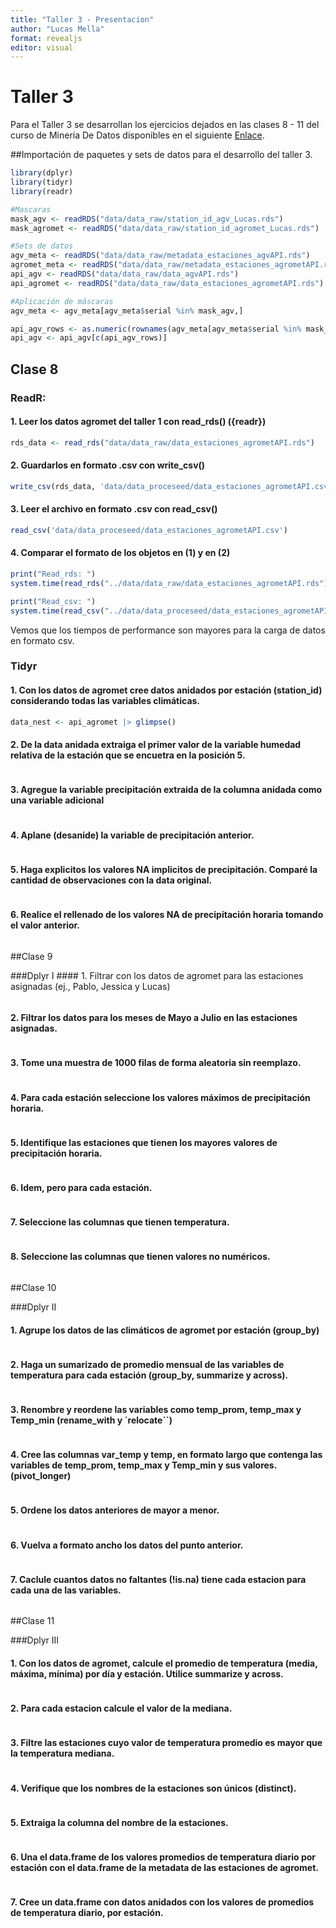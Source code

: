 ```yaml
---
title: "Taller 3 - Presentacion"
author: "Lucas Mella"
format: revealjs
editor: visual
---
```


# Taller 3

Para el Taller 3 se desarrollan los ejercicios dejados en las clases 8 - 11 del curso de Minería De Datos disponibles en el siguiente [Enlace](https://frzambra.github.io/DTSE1017/DTSE1017.html).

##Importación de paquetes y sets de datos para el desarrollo del taller 3.

```r
library(dplyr)
library(tidyr)
library(readr)

#Mascaras
mask_agv <- readRDS("data/data_raw/station_id_agv_Lucas.rds")
mask_agromet <- readRDS("data/data_raw/station_id_agromet_Lucas.rds")

#Sets de datos
agv_meta <- readRDS("data/data_raw/metadata_estaciones_agvAPI.rds")
agromet_meta <- readRDS("data/data_raw/metadata_estaciones_agrometAPI.rds")
api_agv <- readRDS("data/data_raw/data_agvAPI.rds")
api_agromet <- readRDS("data/data_raw/data_estaciones_agrometAPI.rds")

#Aplicación de máscaras
agv_meta <- agv_meta[agv_meta$serial %in% mask_agv,]

api_agv_rows <- as.numeric(rownames(agv_meta[agv_meta$serial %in% mask_agv,]))
api_agv <- api_agv[c(api_agv_rows)]
```

## Clase 8

### ReadR:

#### 1. Leer los datos agromet del taller 1 con read_rds() ({readr})
```r
rds_data <- read_rds("data/data_raw/data_estaciones_agrometAPI.rds")

```

#### 2. Guardarlos en formato .csv con write_csv()
```r
write_csv(rds_data, 'data/data_proceseed/data_estaciones_agrometAPI.csv')

```

#### 3. Leer el archivo en formato .csv con read_csv()
```r
read_csv('data/data_proceseed/data_estaciones_agrometAPI.csv')

```

#### 4. Comparar el formato de los objetos en (1) y en (2)
```r
print("Read_rds: ")
system.time(read_rds("../data/data_raw/data_estaciones_agrometAPI.rds"))

```


```r
print("Read_csv: ")
system.time(read_csv("../data/data_proceseed/data_estaciones_agrometAPI.csv"))

```

Vemos que los tiempos de performance son mayores para la carga de datos en formato csv. 

### Tidyr

#### 1. Con los datos de agromet cree datos anidados por estación (station_id) considerando todas las variables climáticas.
```r
data_nest <- api_agromet |> glimpse()

```

#### 2. De la data anidada extraiga el primer valor de la variable humedad relativa de la estación que se encuetra en la posición 5.
```r

```
#### 3. Agregue la variable precipitación extraida de la columna anidada como una variable adicional
```r

```
#### 4. Aplane (desanide) la variable de precipitación anterior.
```r

```
#### 5. Haga explicitos los valores NA implicitos de precipitación. Comparé la cantidad de observaciones con la data original.
```r

```
#### 6. Realice el rellenado de los valores NA de precipitación horaria tomando el valor anterior.
```r

```

##Clase 9

###Dplyr I
#### 1. Filtrar con los datos de agromet para las estaciones asignadas (ej., Pablo, Jessica y Lucas)
```r

```
#### 2. Filtrar los datos para los meses de Mayo a Julio en las estaciones asignadas.
```r

```
#### 3. Tome una muestra de 1000 filas de forma aleatoria sin reemplazo.
```r

```
#### 4. Para cada estación seleccione los valores máximos de precipitación horaria.
```r

```
#### 5. Identifique las estaciones que tienen los mayores valores de precipitación horaria.
```r

```
#### 6. Idem, pero para cada estación.
```r

```
#### 7. Seleccione las columnas que tienen temperatura.
```r

```
#### 8. Seleccione las columnas que tienen valores no numéricos.
```r

```
##Clase 10

###Dplyr II

#### 1. Agrupe los datos de las climáticos de agromet por estación (group_by)
```r

```
#### 2. Haga un sumarizado de promedio mensual de las variables de temperatura para cada estación (group_by, summarize y across).
```r

```
#### 3. Renombre y reordene las variables como temp_prom, temp_max y Temp_min (rename_with y `relocate``)
```r

```
#### 4. Cree las columnas var_temp y temp, en formato largo que contenga las variables de temp_prom, temp_max y Temp_min y sus valores. (pivot_longer)
```r

```
#### 5. Ordene los datos anteriores de mayor a menor.
```r

```
#### 6. Vuelva a formato ancho los datos del punto anterior.
```r

```
#### 7. Caclule cuantos datos no faltantes (!is.na) tiene cada estacion para cada una de las variables.
```r

```
##Clase 11

###Dplyr III

#### 1. Con los datos de agromet, calcule el promedio de temperatura (media, máxima, mínima) por día y estación. Utilice summarize y across.
```r

```
#### 2. Para cada estacion calcule el valor de la mediana.
```r

```
#### 3. Filtre las estaciones cuyo valor de temperatura promedio es mayor que la temperatura mediana.
```r

```
#### 4. Verifique que los nombres de la estaciones son únicos (distinct).
```r

```
#### 5. Extraiga la columna del nombre de la estaciones.
```r

```
#### 6. Una el data.frame de los valores promedios de temperatura diario por estación con el data.frame de la metadata de las estaciones de agromet.
```r

```
#### 7. Cree un data.frame con datos anidados con los valores de promedios de temperatura diario, por estación.
```r

```
